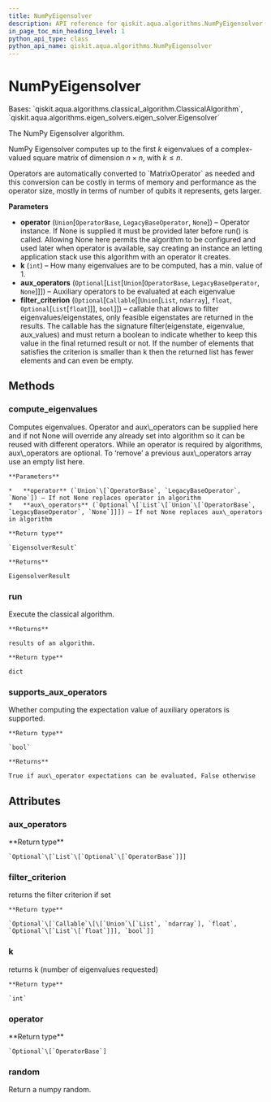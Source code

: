 ```yaml
---
title: NumPyEigensolver
description: API reference for qiskit.aqua.algorithms.NumPyEigensolver
in_page_toc_min_heading_level: 1
python_api_type: class
python_api_name: qiskit.aqua.algorithms.NumPyEigensolver
---
```


# NumPyEigensolver

<Class id="qiskit.aqua.algorithms.NumPyEigensolver" isDedicatedPage={true} github="https://github.com/qiskit-community/qiskit-aqua/tree/stable/0.9/qiskit/aqua/algorithms/eigen_solvers/numpy_eigen_solver.py" signature="NumPyEigensolver(operator=None, k=1, aux_operators=None, filter_criterion=None)">
  Bases: `qiskit.aqua.algorithms.classical_algorithm.ClassicalAlgorithm`, `qiskit.aqua.algorithms.eigen_solvers.eigen_solver.Eigensolver`

  The NumPy Eigensolver algorithm.

  NumPy Eigensolver computes up to the first $k$ eigenvalues of a complex-valued square matrix of dimension $n \times n$, with $k \leq n$.

  <Admonition title="Note" type="note">
    Operators are automatically converted to `MatrixOperator` as needed and this conversion can be costly in terms of memory and performance as the operator size, mostly in terms of number of qubits it represents, gets larger.
  </Admonition>

  **Parameters**

  *   **operator** (`Union`\[`OperatorBase`, `LegacyBaseOperator`, `None`]) – Operator instance. If None is supplied it must be provided later before run() is called. Allowing None here permits the algorithm to be configured and used later when operator is available, say creating an instance an letting application stack use this algorithm with an operator it creates.
  *   **k** (`int`) – How many eigenvalues are to be computed, has a min. value of 1.
  *   **aux\_operators** (`Optional`\[`List`\[`Union`\[`OperatorBase`, `LegacyBaseOperator`, `None`]]]) – Auxiliary operators to be evaluated at each eigenvalue
  *   **filter\_criterion** (`Optional`\[`Callable`\[\[`Union`\[`List`, `ndarray`], `float`, `Optional`\[`List`\[`float`]]], `bool`]]) – callable that allows to filter eigenvalues/eigenstates, only feasible eigenstates are returned in the results. The callable has the signature filter(eigenstate, eigenvalue, aux\_values) and must return a boolean to indicate whether to keep this value in the final returned result or not. If the number of elements that satisfies the criterion is smaller than k then the returned list has fewer elements and can even be empty.

  ## Methods

  ### compute\_eigenvalues

  <Function id="qiskit.aqua.algorithms.NumPyEigensolver.compute_eigenvalues" signature="NumPyEigensolver.compute_eigenvalues(operator=None, aux_operators=None)">
    Computes eigenvalues. Operator and aux\_operators can be supplied here and if not None will override any already set into algorithm so it can be reused with different operators. While an operator is required by algorithms, aux\_operators are optional. To ‘remove’ a previous aux\_operators array use an empty list here.

    **Parameters**

    *   **operator** (`Union`\[`OperatorBase`, `LegacyBaseOperator`, `None`]) – If not None replaces operator in algorithm
    *   **aux\_operators** (`Optional`\[`List`\[`Union`\[`OperatorBase`, `LegacyBaseOperator`, `None`]]]) – If not None replaces aux\_operators in algorithm

    **Return type**

    `EigensolverResult`

    **Returns**

    EigensolverResult
  </Function>

  ### run

  <Function id="qiskit.aqua.algorithms.NumPyEigensolver.run" signature="NumPyEigensolver.run()">
    Execute the classical algorithm.

    **Returns**

    results of an algorithm.

    **Return type**

    dict
  </Function>

  ### supports\_aux\_operators

  <Function id="qiskit.aqua.algorithms.NumPyEigensolver.supports_aux_operators" signature="classmethod NumPyEigensolver.supports_aux_operators()">
    Whether computing the expectation value of auxiliary operators is supported.

    **Return type**

    `bool`

    **Returns**

    True if aux\_operator expectations can be evaluated, False otherwise
  </Function>

  ## Attributes

  ### aux\_operators

  <Attribute id="qiskit.aqua.algorithms.NumPyEigensolver.aux_operators">
    **Return type**

    `Optional`\[`List`\[`Optional`\[`OperatorBase`]]]
  </Attribute>

  ### filter\_criterion

  <Attribute id="qiskit.aqua.algorithms.NumPyEigensolver.filter_criterion">
    returns the filter criterion if set

    **Return type**

    `Optional`\[`Callable`\[\[`Union`\[`List`, `ndarray`], `float`, `Optional`\[`List`\[`float`]]], `bool`]]
  </Attribute>

  ### k

  <Attribute id="qiskit.aqua.algorithms.NumPyEigensolver.k">
    returns k (number of eigenvalues requested)

    **Return type**

    `int`
  </Attribute>

  ### operator

  <Attribute id="qiskit.aqua.algorithms.NumPyEigensolver.operator">
    **Return type**

    `Optional`\[`OperatorBase`]
  </Attribute>

  ### random

  <Attribute id="qiskit.aqua.algorithms.NumPyEigensolver.random">
    Return a numpy random.
  </Attribute>
</Class>

